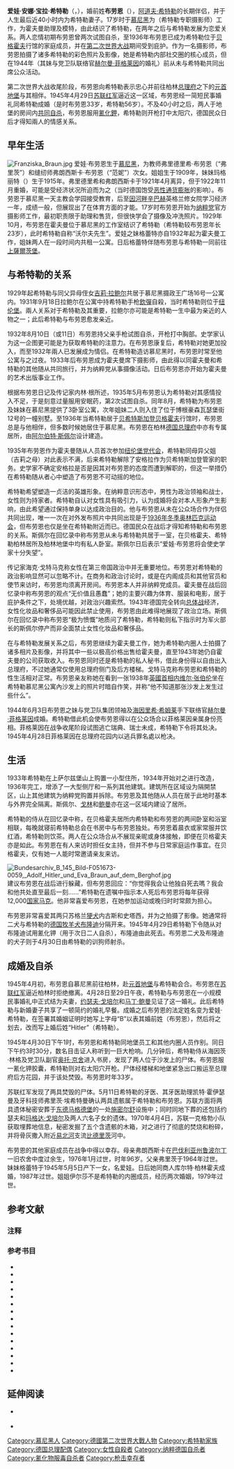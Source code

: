 {{noteTA
|T=zh-hans:爱娃·布劳恩; zh-hant:伊娃·布朗;
|1=zh-hans:布劳恩; zh-hant:布朗;
|2=zh-hans:爱娃; zh-hant:伊娃;
|3=zh-hans:斯佩尔; zh-hant:史佩爾;
|4=zh-hans:阿尔伯特; zh-hant:亞伯特;
}}
{{Infobox person
| name = 爱娃·布劳恩<br>{{small|Eva Braun}}
| image = Eva Braun walking dog.jpg
| image_size = 
| caption = 1942年的布劳恩
| birth_name = 爱娃·安娜·宝拉·布劳恩<br>Eva Anna Paula Braun
| birth_date = {{birth date|1912|2|6|df=y}}
| birth_place = {{flag|German Empire}}[[巴伐利亚王国|巴伐利亚]][[慕尼黑|慕尼黑]]
| death_date = {{death date and age|1945|4|30|1912|2|6|df=y}}
| death_place = {{flag|Nazi Germany}}[[柏林|柏林]]
| death_cause = 自杀（[[氰化物|氰化物]]中毒）
| occupation = 摄影师
| spouse = [[阿道夫·希特勒|阿道夫·希特勒]]<br />（1945年4月29日—1945年4月30日）
| signature = Eva Braun signature.svg
}}

'''爱娃·安娜·宝拉·希特勒'''（{{lang-de|Eva Anna Paula Hitler}}，{{bd|1912年|2月6日|1945年|4月30日|catIdx=B}}），婚前姓'''布劳恩'''（{{lang-de|Braun}}），[[阿道夫·希特勒|阿道夫·希特勒]]的长期伴侣，并于人生最后近40小时内为希特勒妻子。17岁时于[[慕尼黑|慕尼黑]]为{{le|海因里希·霍夫曼 (摄影师)|Heinrich Hoffmann (photographer)|海因里希·霍夫曼}}（希特勒专职摄影师）工作，为霍夫曼助理及模特，由此结识了希特勒，在两年之后与希特勒发展为恋爱关系。两人恋情初期布劳恩曾两次试图自杀，至1936年布劳恩已成为希特勒位于[[贝格霍夫|贝格霍夫]]行馆的家庭成员，并在[[第二次世界大战|第二次世界大战]]期间受到庇护。作为一名摄影师，布劳恩拍摄了诸多希特勒的彩色照片及影像，她是希特勒内部社交圈的核心成员，但在1944年（其妹{{le|格蕾特·布劳恩|Gretl Braun|格蕾特}}与党卫队联络官[[赫尔曼·菲格莱因|赫尔曼·菲格莱因]]的婚礼）前从未与希特勒共同出席公众活动。

第二次世界大战收尾阶段，布劳恩向希特勒表示忠心并前往柏林[[德国总理府_(1871年—1945年)|总理府]]之下的[[元首地堡|元首地堡]]与其相伴。1945年4月29日[[苏联红军|苏联红军]]逼近这一区域，布劳恩经一简短民事婚礼同希特勒成婚（是时布劳恩33岁，希特勒56岁）。不及40小时之后，两人于地堡的房间内[[阿道夫·希特勒之死|共同自杀]]，布劳恩服用[[氰化物|氰化鉀]]，希特勒则开枪打中太阳穴，德国民众日后才得知兩人的情感关系。

== 早年生活 ==
[[File:Franziska_Braun.jpg|upright]]
爱娃·布劳恩生于[[慕尼黑|慕尼黑]]，为教师弗里德里希·布劳恩（“弗里茨”）和缝纫师弗朗西斯卡·布劳恩（“范妮”）次女{{sfn|Görtemaker|2011|p=31}}。姐姐{{le|伊尔莎·布劳恩|Ilse Braun|伊尔莎}}生于1909年，妹妹玛格丽特（{{le|格蕾特·布劳恩|Gretl Braun|格蕾特}}）生于1915年。弗里德里希和弗朗西斯卡于1921年4月离异，但于1922年11月重婚，可能是受经济状况所迫而为之（当时德国饱受[[魏玛共和国恶性通货膨胀|恶性通货膨胀]]的影响）{{sfn|Görtemaker|2011|pp=31–32}}。布劳恩于慕尼黑一天主教会学园接受教育，后至[[因河畔辛巴赫|因河畔辛巴赫]]英格兰修女院学习经济一年，成绩一般，但展现出了在体育方面的才能{{sfn|Lambert|2006|pp=49, 51–52}}。17岁时布劳恩开始为[[纳粹党|纳粹党]]官方摄影师{{le|海因里希·霍夫曼 (摄影师)|Heinrich Hoffmann (photographer)|海因里希·霍夫曼}}工作{{sfn|Lambert|2006|p=55}}，最初职责限于助理和售货，但很快学会了摄像及冲洗照片{{sfn|Görtemaker|2011|pp=12–13}}。1929年10月，布劳恩在霍夫曼位于慕尼黑的工作室结识了希特勒（希特勒较布劳恩年长23岁），此时希特勒自称“沃尔夫先生”{{sfn|Görtemaker|2011|p=13}}。爱娃之妹格蕾特亦自1932年起为霍夫曼工作，姐妹两人在一段时间内共租一公寓。日后格蕾特伴随布劳恩与希特勒一同前往[[上薩爾茨堡|上薩爾茨堡]]{{sfn|Görtemaker|2011|p=35}}。

== 与希特勒的关系 ==
1929年起希特勒与同父异母侄女[[吉莉·拉鲍尔|吉莉·拉鲍尔]]共居于慕尼黑摄政王广场16号一公寓内{{sfn|Kershaw|2008|p=219}}{{sfn|Görtemaker|2011|p=43}}。1931年9月18日拉鲍尔在公寓中持希特勒手枪[[飲彈|飲彈]]自殺，当时希特勒则位于[[纽伦堡|纽伦堡]]。兩人关系对于希特勒及其重要，拉鲍尔亦可能是希特勒一生中最为亲近的人物之一；此后希特勒与布劳恩愈发亲近{{sfn|Kershaw|2008|pp=220–221}}。

1932年8月10日（或11日）布劳恩持父亲手枪试图自杀，开枪打中胸部{{sfn|Görtemaker|2011|pp=48–51}}。史学家认为这一企图更可能是为获取希特勒的注意力{{sfn|Görtemaker|2011|p=51}}{{sfn|Lambert|2006|pp=134–135}}。在布劳恩康复后，希特勒对她更加投入，而至1932年兩人已发展成为情侣{{sfn|Lambert|2006|p=130}}。在希特勒造访慕尼黑时，布劳恩时常至他公寓与之过夜{{sfn|Görtemaker|2011|p=81}}。1933年后布劳恩成为霍夫曼席下摄影师{{sfn|Görtemaker|2011|p=12}}，由此得以同霍夫曼和希特勒的其他随从共同旅行，并为纳粹党从事摄像活动{{sfn|Görtemaker|2011|p=19}}。日后布劳恩亦开始为霍夫曼的艺术出版事业工作{{sfn|Görtemaker|2011|p=223}}。

根据布劳恩日记及传记家内林·根所述，1935年5月布劳恩认为希特勒对其感情投入不足，于是刻意过量服用安眠药，第2次试图自杀{{sfn|Lambert|2006|p=142}}。同年8月，希特勒为布劳恩及妹妹在慕尼黑提供了3卧室公寓{{sfn|Görtemaker|2011|pp=94–96}}，次年姐妹二人则入住了位于博根豪森瓦瑟堡街12号的一幢别墅{{sfn|Görtemaker|2011|pp=100, 173}}。至1936年当希特勒居于[[贝希特斯加登|贝希特斯加登]][[贝格霍夫|贝格霍夫]]行馆时，布劳恩总是与他相伴，但多数时候她居住于慕尼黑{{sfn|Görtemaker|2011|p=173}}。布劳恩在柏林[[德国总理府_(1871年—1945年)|德国总理府]]中亦有专属居所，由[[阿尔伯特·斯佩尔|阿尔伯特·斯佩尔]]设计建造{{sfn|Görtemaker|2011|p=88}}。

1935年布劳恩作为霍夫曼随从人员首次参加[[纽伦堡党代会|纽伦堡党代会]]，希特勒同母异父姐{{le|安格拉·希特勒|Angela Hitler|安格拉·拉鲍尔}}（吉莉之母）对此表示不满，后来希特勒解除了安格拉作为贝希特斯加登管家的职务。史学家不确定安格拉是否是因其对布劳恩的态度而遭到解职的，但这一举措仍在希特勒随从者心中塑造了布劳恩不可动摇的地位{{sfn|Görtemaker|2011|pp=97–99}}。

希特勒希望塑造一贞洁的英雄形象。在纳粹意识形态中，男性为政治领袖和战士，女性则为持家者{{sfn|Lambert|2006|p=324}}。希特勒自认对女性具有吸引力，认为成婚将会对本人形象产生影响，由此希望通过保持单身以达成政治目的{{sfn|Speer|1971|p=138}}{{sfn|Knopp|2003|p=16}}。他与布劳恩从未在公众场合作为伴侣共同出现，唯一一次在对外发布照片中共同出现是于[[1936年冬季奥林匹克运动会|1936年冬季奥林匹克运动会]]，但布劳恩也仅是坐在希特勒附近而已。德国民众在战后才得知希特勒和布劳恩的关系{{sfn|Görtemaker|2011|p=51}}。斯佩尔在回忆录中称布劳恩从未与希特勒共居于一室，在贝格霍夫、希特勒柏林居所及柏林地堡中均有私人卧室。斯佩尔日后表示“爱娃·布劳恩将会使史学家十分失望”{{sfn|Guest|2006}}。

传记家海克·戈特马克称女性在第三帝国政治中并无重要地位{{sfn|Connolly|2010}}。布劳恩对希特勒的政治影响显然可以忽略不计。在商务和政治讨论时，或是在内阁成员和其他官员和使节来访时，布劳恩均须离开房间{{sfn|Lambert|2006|p=324}}{{sfn|Speer|1971|pp=138–139}}。布劳恩本人并非纳粹党成员{{sfn|Lambert|2006|p=338}}{{sfn|Görtemaker|2011|p=65}}。霍夫曼在战后回忆录中称布劳恩的观点“无价值且愚蠢”{{sfn|Hoffmann|1955|p=161}}；她的主要兴趣为体育、服装和电影，居于庇护条件之下，处境优越，对政治兴趣索然{{sfn|Bullock|1999|p=395}}。1943年德国完全转向[[总体战|总体战]]经济，女性化妆品和奢侈品可能因此禁止使用，布劳恩由此难得地展现了政治立场。斯佩尔在回忆录中称布劳恩“极为愤慨”地质问了希特勒，希特勒则私下指示时为军火部长的斯佩尔停产而非全面禁止女性化妆品和奢侈品{{sfn|Speer|1971|p=337}}。

在与希特勒发展关系之后，布劳恩继续为霍夫曼工作，她为希特勒内圈人士拍摄了诸多相片及影像，并将其中一些以极高价格出售给霍夫曼，直至1943年她仍自霍夫曼的公司获取收入。布劳恩同时还是希特勒的私人秘书{{sfn|Görtemaker|2011|pp=171–173}}，借此身份得以自由出入总理府，不过她通常仅使用总理府侧门及后方楼梯{{sfn|Speer|1971|p=184}}{{sfn|Görtemaker|2011|p=192}}。戈特马克称布劳恩和希特勒的性生活相对正常{{sfn|Görtemaker|2011|pp=168–171}}。布劳恩亲友称她在看到一张1938年[[英國首相|英國首相]][[内维尔·张伯伦|内维尔·张伯伦]]坐在希特勒慕尼黑公寓內沙发上的照片时暗自作笑，并称“他不知道那张沙发上发生过些什么”{{sfn|Connolly|2010}}。

1944年6月3日布劳恩之妹{{le|格蕾特·布劳恩|Gretl Braun|格蕾特}}与党卫队集团领袖及[[海因里希·希姆莱|海因里希·希姆莱]]手下联络官[[赫尔曼·菲格莱因|赫尔曼·菲格莱因]]成婚。希特勒借此机会使布劳恩得以在公众场合以菲格莱因亲属身份亮相{{sfn|Bullock|1999|p=395}}。菲格莱因在战争收尾阶段试图逃亡瑞典、瑞士未成，希特勒下令将其处决{{sfn|Beevor|2002|pp=341–342}}{{sfn|Bullock|1999|p=792}}。1945年4月28日菲格莱因在总理府花园内以逃兵罪名處以枪决{{sfn|Görtemaker|2011|p=238}}。

== 生活 ==
1933年希特勒在上萨尔兹堡山上购置一小型住所，1934年开始对之进行改造，1936年完工，增添了一大型侧厅和一系列其他建筑。建筑所在区域设为隔開禁区，山上其他建筑为纳粹党购置并拆除。布劳恩及其他随从人员在居于此地时基本与外界完全隔离。斯佩尔、[[赫尔曼·戈林|戈林]]和[[马丁·鲍曼|鲍曼]]亦在这一区域内建设了居所{{sfn|Görtemaker|2011|pp=126–127}}。

希特勒的侍从{{le|海因茨·林格|Heinz Linge}}在回忆录中称，在贝格霍夫居所内希特勒和布劳恩的两间卧室和浴室相联，每晚就寝前希特勒总会在书房中与布劳恩独处。布劳恩着晨衣或家常服并饮红酒，希特勒则饮茶{{sfn|Linge|2009|p=39}}。两人在公众场合从不展现亲昵或身体接触，即便在贝格霍夫亦是如此{{sfn|Görtemaker|2011|p=167}}。布劳恩在有人来访时担任女主持，但并不参与日常家庭运作事宜。在贝格霍夫，仅有她一人能时常邀请亲友来访{{sfn|Görtemaker|2011|pp=165–166}}。

[[File:Bundesarchiv_B_145_Bild-F051673-0059,_Adolf_Hitler_und_Eva_Braun_auf_dem_Berghof.jpg|thumb]]
{{le|海莉耶塔·冯·希拉赫|Henriette von Schirach}}建议布劳恩在战后进行躲藏，但布劳恩回应：“你觉得我会让他独自死去嗎？我会和他共处直至最后一刻……{{sfn|Görtemaker|2011|p=223}}”希特勒在遗嘱中指示本人死后布劳恩将每年获得12,000[[国家马克|国家马克]]{{sfn|Lambert|2006|p=273}}。他非常喜爱布劳恩，在她参加运动或晚归时时常颇为担心{{sfn|Speer|1971|p=139}}。

布劳恩非常喜爱其两只苏格兰[[㹴犬|㹴犬]]内古斯和史塔西，并为之拍摄了影像。她通常将二犬与希特勒的[[德国牧羊犬|德国牧羊犬]][[布隆迪_(狗)|布隆迪]]分隔开来{{sfn|Junge|2003|p=77}}。1945年4月29日希特勒下令随从对布隆迪试用氰化钾（用于次日二人自杀），布隆迪由此死去{{sfn|Kershaw|2008|p=952}}。布劳恩二犬及布隆迪的犬子则于4月30日由希特勒的训狗师{{le|弗里茨·托诺|Fritz Tornow}}射杀{{sfn|Eberle|Uhl|2005|p=273}}。

== 成婚及自杀 ==
{{see also|阿道夫·希特勒之死}}

1945年4月初，布劳恩自慕尼黑前往柏林，赴[[元首地堡|元首地堡]]与希特勒会合。布劳恩在[[苏联红军|苏联红军]]逼近柏林时拒绝撤离{{sfn|Speer|1971|p=587}}。4月28日至29日午夜，希特勒与布劳恩在一小规模民事婚礼中正式结为夫妻{{sfn|Beevor|2002|p=342}}，[[约瑟夫·戈培尔|约瑟夫·戈培尔]]和[[马丁·鲍曼|马丁·鲍曼]]见证了这一婚礼。此后希特勒与新婚妻子共享了一顿简约的婚礼早餐{{sfn|Beevor|2002|p=343}}。成婚之后布劳恩的法定姓名变为爱娃·希特勒，在签署其婚姻证明时她写上字母“B”以表其婚前姓（布劳恩），然后将之划去，改而写上婚后姓“Hitler”（希特勒）{{sfn|Beevor|2002|p=343}}。

1945年4月30日下午1时，布劳恩和希特勒同地堡员工和其他内圈人员作别{{sfn|Kershaw|2008|p=954}}。同日下午约3时30分，数名目击证人称听到一巨大枪响{{sfn|Lambert|2006|p=459}}。几分钟后，希特勒侍从海因茨·林格及党卫队副官[[奥托·京舍|奥托·京舍]]进入书房，发现了两人位于沙发上的尸体。布劳恩服一氰化钾胶囊{{sfn|Linge|2009|p=199}}，希特勒则对右太阳穴开枪{{sfn|Kershaw|2008|p=955}}{{sfn|Joachimsthaler|1999|pp=160–182}}。尸体经楼梯和地堡紧急出口搬运至总理府后方花园，并于该处焚毁{{sfn|Linge|2009|p=200}}。布劳恩时年33岁。

苏联红军发现了两具焚毁的尸体。5月11日希特勒的牙医{{le|雨果·布拉什克|Hugo Blaschke}}、其牙医助理凯特·霍伊瑟曼及牙科技师弗里茨·埃希特曼确认两具遗骸属于希特勒和布劳恩{{sfn|Kershaw|2008|p=958}}{{sfn|Eberle|Uhl|2005|p=282}}。苏联方面将两具遗体秘密安葬于[[东德|东德]][[马格德堡|马格德堡]]的一处[[施密尔舒|施密尔舒]]设施中；同时同地下葬的还包括约瑟夫和[[玛格达·戈培尔|玛格达·戈培尔]]及两人六名子女的遗体。1970年4月4日，苏联一克格勃小队获取埋葬地信息，秘密发掘了五个含遗骸的木箱，对之进行了彻底的焚烧和粉碎，并将骨灰撒入附近[[易北河|易北河]]支流[[比德里茨|比德里茨]]河中{{sfn|Vinogradov|2005|pp=333–336}}。

布劳恩的其他家庭成员在战争中得以幸存。母亲弗朗西斯卡在[[巴伐利亚州|巴伐利亚州]][[鲁波尔丁|鲁波尔丁]]一旧农舍中度过余生，1976年1月过世，时年96岁{{sfn|Lambert|2006|pp=463–464}}。父亲弗里茨于1964年过世。妹妹格蕾特于1945年5月5日产下一女，名爱娃。日后她同商人库尔特·柏林霍夫成婚，1987年过世{{sfn|Lambert|2006|p=463}}。姐姐伊尔莎不是希特勒的内圈成员，经历两次婚姻，1979年过世{{sfn|Lambert|2006|p=463}}。

== 参考文献 ==

===注释===
{{reflist|colwidth=20em}}

===参考书目===
{{refbegin
| colwidth = 30em
}}
* {{cite book
  | last = Beevor
  | first = Antony
  | year = 2002
  | title = Berlin: The Downfall 1945
  | url = https://archive.org/details/berlindownfall190000beev_e9y1
  | publisher = [[维京出版社|Viking Press]]
  | isbn = 978-0-670-03041-5
  | ref = harv
  }}
* {{cite book
  | last = Bullock
  | first = Alan
  | authorlink = 艾伦·布洛克
  | year = 1999
  | origyear = 1952
  | title = Hitler: A Study in Tyranny
  | publisher = Konecky & Konecky
  | location = New York
  | isbn = 978-1-56852-036-0
  | ref = harv
  }}
* {{cite web
  | last = Connolly
  | first = Kate
  | title = Nazi loyalist and Adolf Hitler's devoted aide: the true story of Eva Braun
  | date = 2010-02-14
  | work = [[观察家报|The Observer]]
  | publisher = Guardian News and Media
  | url = http://www.guardian.co.uk/world/2010/feb/14/eva-braun-adolf-hitler
  | accessdate = 2012-12-18
  | ref = harv
  | archive-date = 2013-01-28
  | archive-url = https://web.archive.org/web/20130128143051/http://www.guardian.co.uk/world/2010/feb/14/eva-braun-adolf-hitler
  | dead-url = no
  }}
* {{cite book
  | editor1-last = Eberle
  | editor1-first = Henrik
  | editor2-last = Uhl
  | editor2-first = Matthias
  | title = The Hitler Book: The Secret Dossier Prepared for Stalin from the Interrogations of Hitler's Personal Aides
  | url = https://archive.org/details/hitlerbooksecret00parp
  | year = 2005
  | publisher = Public Affairs
  | location = New York
  | isbn = 978-1-58648-366-1
  | ref = harv
  }}
* {{cite book
  | last = Görtemaker
  | first = Heike B.
  | year = 2011
  | title = Eva Braun: Life with Hitler
  | url = https://archive.org/details/evabraunlifewith0000grte
  | publisher = Alfred A. Knopf
  | location = New York
  | isbn = 978-0-307-59582-9
  | ref = harv
  }}
* {{cite news
  | last = Guest
  | first = Katy
  | date = 2006-03-12
  | title = The Eva Braun story: Behind every evil man ...
  | work = [[独立报|The Independent]]
  | publisher = INM
  | location = London
  | issn = 0951-9467
  | oclc = 185201487
  | url = http://www.independent.co.uk/news/world/europe/the-eva-braun-story-behind-every-evil-man-469532.html
  | accessdate = 2011-12-20
  | ref = harv
  | archive-date = 2014-04-13
  | archive-url = https://web.archive.org/web/20140413170918/http://www.independent.co.uk/news/world/europe/the-eva-braun-story-behind-every-evil-man-469532.html
  | dead-url = no
  }}
* {{cite book
  | last  = Hoffmann
  | first  = Heinrich
  | title  = Hitler was My Friend
  | url  = https://archive.org/details/hitlerwasmyfrien00hoff
  | year  = 1955
  | publisher  = Burke
  | location  = London
  | oclc = 1486685
  | ref  = harv
}}
* {{cite book
  | last = Joachimsthaler
  | first = Anton
  | year = 1999
  | origyear = 1995
  | title = The Last Days of Hitler: The Legends, The Evidence, The Truth
  | url = https://archive.org/details/lastdaysofhitler0000joac_o3a8
  | publisher = Brockhampton Press
  | location = London
  | isbn = 978-1-86019-902-8
  | ref = harv
}}
* {{cite book
  | last = Junge
  | first = Traudl
  | authorlink = 特劳德尔·荣格
  | year = 2003
  | title = Until the Final Hour: Hitler's Last Secretary
  | url = https://archive.org/details/untilfinalhourhi0000jung
  | publisher = Weidenfeld & Nicolson
  | location = London
  | isbn = 978-0-297-84720-5
  | ref = harv
  }}
* {{cite book
  | last = Kershaw
  | first = Ian
  | year = 2008
  | title = Hitler: A Biography
  | url = https://archive.org/details/hitlerbiography0000kers
  | publisher = W. W. Norton & Company
  | location = New York
  | isbn = 978-0-393-06757-6
  | ref = harv
  }}
* {{cite book
  | last = Knopp
  | first = Guido
  | authorlink = 吉多·克诺普
  | year= 2003
  | title = Hitler's Women
  | url = https://archive.org/details/hitlerswomen0000knop
  | publisher = [[罗德里奇|Routledge]]
  | location = New York
  | isbn = 978-0-415-94730-5
  | ref = harv
  }}
* {{cite book
  | last = Lambert
  | first = Angela
  | year = 2006
  | title = The Lost Life of Eva Braun
  | publisher = St. Martin's Press
  | location = New York
  | isbn = 978-0-312-36654-4
  | ref = harv
  }}
* {{cite book
  | last = Linge
  | first = Heinz
  | year = 2009
  | title = With Hitler to the End: The Memoir of Hitler's Valet
  | publisher = Frontline–Skyhorse
  | location = New York
  | isbn = 978-1-84832-544-9
  | ref = harv
  }}
* {{cite book
  | last = Speer
  | first = Albert
  | authorlink = 阿尔伯特·斯佩尔
  | year = 1971
  | origyear = 1969
  | title = Inside the Third Reich
  | url = https://archive.org/details/isbn_0380000717
  | publisher = Avon
  | location = New York
  | isbn = 978-0-380-00071-5
  | ref = harv
  }}
* {{cite book
  | last = Vinogradov
  | first = V. K.
  | year = 2005
  | title = Hitler's Death: Russia's Last Great Secret from the Files of the KGB
  | url = https://archive.org/details/hitlersdeathruss0000vino
  | publisher = Chaucer Press
  | isbn = 978-1-904449-13-3
  | ref = harv
  }}
{{refend}}

== 延伸阅读 ==
* {{cite book
  | last = Alexander
  | first = Alex
  | year = 2005
  | title = In De Ban Van Hitler: Maria Reiter, Geli Raubal, Unity Mitford, Eva Braun
  | publisher = Elmar
  | location = Rijswijk
  | isbn = 978-90-389-1547-0
  }} {{nl}}
* {{cite book
  | last = Gun
  | first = Nerin E.
  | title = Eva Braun: Hitler's Mistress
  | year = 1968
  | publisher = Meredith Press
  | location = New York
  | oclc = 712347
  }}

{{希特勒}}
{{元首地堡內的最後居住者}}
{{Authority control}}

{{DEFAULTSORT:Braun, Eva}}
[[Category:慕尼黑人|Category:慕尼黑人]]
[[Category:德國第二次世界大戰人物|Category:德國第二次世界大戰人物]]
[[Category:希特勒家族|Category:希特勒家族]]
[[Category:德国总理配偶|Category:德国总理配偶]]
[[Category:女性自殺者|Category:女性自殺者]]
[[Category:纳粹德国自杀者|Category:纳粹德国自杀者]]
[[Category:氰化物服毒自杀者|Category:氰化物服毒自杀者]]
[[Category:枪击幸存者|Category:枪击幸存者]]